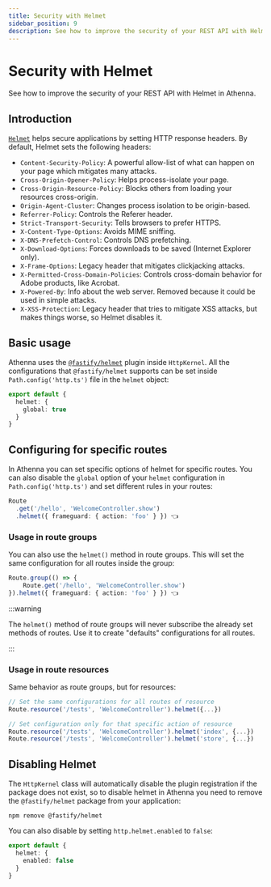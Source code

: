 ```yaml
---
title: Security with Helmet
sidebar_position: 9
description: See how to improve the security of your REST API with Helmet in Athenna.
---
```


# Security with Helmet

See how to improve the security of your REST API with Helmet in Athenna.

## Introduction

[`Helmet`](https://www.npmjs.com/package/helmet) helps secure 
applications by setting HTTP response headers. By default, 
Helmet sets the following headers:

- `Content-Security-Policy`: A powerful allow-list of what can 
happen on your page which mitigates many attacks.
- `Cross-Origin-Opener-Policy`: Helps process-isolate your 
page.
- `Cross-Origin-Resource-Policy`: Blocks others from loading 
your resources cross-origin.
- `Origin-Agent-Cluster`: Changes process isolation to be 
origin-based.
- `Referrer-Policy`: Controls the Referer header.
- `Strict-Transport-Security`: Tells browsers to prefer 
HTTPS.
- `X-Content-Type-Options`: Avoids MIME sniffing.
- `X-DNS-Prefetch-Control`: Controls DNS prefetching.
- `X-Download-Options`: Forces downloads to be saved 
(Internet Explorer only).
- `X-Frame-Options`: Legacy header that mitigates clickjacking 
attacks.
- `X-Permitted-Cross-Domain-Policies`: Controls cross-domain 
behavior for Adobe products, like Acrobat.
- `X-Powered-By`: Info about the web server. Removed because 
it could be used in simple attacks.
- `X-XSS-Protection`: Legacy header that tries to mitigate XSS 
attacks, but makes things worse, so Helmet disables it.

## Basic usage

Athenna uses the [`@fastify/helmet`](https://github.com/fastify/helmet) 
plugin inside `HttpKernel`. All the configurations that 
`@fastify/helmet` supports can be set inside `Path.config('http.ts')` 
file in the `helmet` object:

```typescript
export default {
  helmet: {
    global: true
  }
}
```

## Configuring for specific routes

In Athenna you can set specific options of helmet 
for specific routes. You can also disable the `global` 
option of your `helmet` configuration in `Path.config('http.ts')` 
and set different rules in your routes:

```typescript title="Path.route('http.ts')"
Route
  .get('/hello', 'WelcomeController.show')
  .helmet({ frameguard: { action: 'foo' } }) 👈
```

### Usage in route groups

You can also use the `helmet()` method in route groups. 
This will set the same configuration for all routes inside 
the group:

```typescript title="Path.route('http.ts')"
Route.group(() => {
    Route.get('/hello', 'WelcomeController.show')
}).helmet({ frameguard: { action: 'foo' } }) 👈
```

:::warning

The `helmet()` method of route groups will never 
subscribe the already set methods of routes. Use it 
to create "defaults" configurations for all routes.

:::

### Usage in route resources

Same behavior as route groups, but for resources:

```typescript title="Path.route('http.ts')"
// Set the same configurations for all routes of resource
Route.resource('/tests', 'WelcomeController').helmet({...})

// Set configuration only for that specific action of resource
Route.resource('/tests', 'WelcomeController').helmet('index', {...})
Route.resource('/tests', 'WelcomeController').helmet('store', {...})
```

## Disabling Helmet

The `HttpKernel` class will automatically disable the
plugin registration if the package does not exist, so
to disable helmet in Athenna you need to
remove the `@fastify/helmet` package from your
application:

```shell
npm remove @fastify/helmet
```

You can also disable by setting `http.helmet.enabled` to `false`:

```typescript title="Path.config('http.ts')"
export default {
  helmet: {
    enabled: false
  }
}
```
